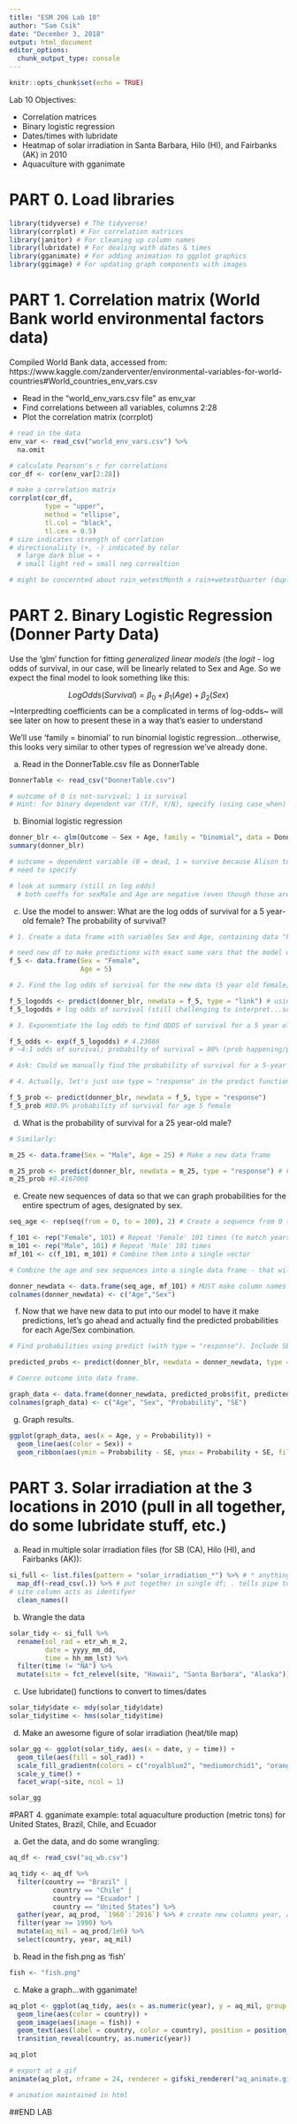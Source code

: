 ```yaml
---
title: "ESM 206 Lab 10"
author: "Sam Csik"
date: "December 3, 2018"
output: html_document
editor_options: 
  chunk_output_type: console
---
```


```r
knitr::opts_chunk$set(echo = TRUE)
```

Lab 10 Objectives:

- Correlation matrices
- Binary logistic regression
- Dates/times with lubridate
- Heatmap of solar irradiation in Santa Barbara, Hilo (HI), and Fairbanks (AK) in 2010
- Aquaculture with gganimate

# PART 0. Load libraries
```r

library(tidyverse) # The tidyverse!
library(corrplot) # For correlation matrices
library(janitor) # For cleaning up column names
library(lubridate) # For dealing with dates & times
library(gganimate) # For adding animation to ggplot graphics
library(ggimage) # For updating graph components with images
```

# PART 1. Correlation matrix (World Bank world environmental factors data)

Compiled World Bank data, accessed from: https://www.kaggle.com/zanderventer/environmental-variables-for-world-countries#World_countries_env_vars.csv

- Read in the "world_env_vars.csv file" as env_var
- Find correlations between all variables, columns 2:28
- Plot the correlation matrix (corrplot)

```r
# read in the data
env_var <- read_csv("world_env_vars.csv") %>% 
  na.omit

# calculate Pearson's r for correlations
cor_df <- cor(env_var[2:28])

# make a correlation matrix
corrplot(cor_df,
         type = "upper",
         method = "ellipse", 
         tl.col = "black", 
         tl.cex = 0.5)
# size indicates strength of corrlation
# directionaliity (+, -) indicated by color
  # large dark blue = +
  # small light red = small neg correaltion

# might be concernted about rain_wetestMonth x rain+wetestQuarter (duplicate info)
```

# PART 2. Binary Logistic Regression (Donner Party Data)

Use the 'glm' function for fitting *generalized linear models* (the *logit* - log odds of survival, in our case, will be linearly related to Sex and Age. So we expect the final model to look something like this: 

$$Log Odds (Survival) = \beta_0 + \beta_1(Age) + \beta_2(Sex)$$
~Interpredting coefficients can be a complicated in terms of log-odds~ will see later on how to present these in a way that's easier to understand

We'll use 'family = binomial' to run binomial logistic regression...otherwise, this looks very similar to other types of regression we've already done. 

a. Read in the DonnerTable.csv file as DonnerTable

```r

DonnerTable <- read_csv("DonnerTable.csv")

# outcome of 0 is not-survival; 1 is survival
# Hint: for binary dependent var (T/F, Y/N), specify (using case_when) Y = 0, N = 1 to avoid confusion so that you know both you and R are specifiying 0 as 0 and 1 as 1

```

b. Binomial logistic regression

```r

donner_blr <- glm(Outcome ~ Sex + Age, family = "binomial", data = DonnerTable)
summary(donner_blr)

# outcome = dependent variable (0 = dead, 1 = survive because Alison told us...but make sure you know which is which when using other data)
# need to specify 

# look at summary (still in log odds)
  # both coeffs for sexMale and Age are negative (even though those are log odds, male    survival was lower, and an increase of Age = decrease in likelihood of survival)

```

c. Use the model to answer: What are the log odds of survival for a 5 year-old female? The probability of survival?

```r

# 1. Create a data frame with variables Sex and Age, containing data "Female" and 5, respectively: 

# need new df to make predictions with exact same vars that the model was created with
f_5 <- data.frame(Sex = "Female",
                  Age = 5)

# 2. Find the log odds of survival for the new data (5 year old female) using predict() function with type = "link":

f_5_logodds <- predict(donner_blr, newdata = f_5, type = "link") # using exisiting log-linear equation to make prediction
f_5_logodds # log odds of survival (still challenging to interpret...so convert to odds)

# 3. Exponentiate the log odds to find ODDS of survival for a 5 year old female:

f_5_odds <- exp(f_5_logodds) # 4.23666
# ~4:1 odds of survival; probabilty of survival = 80% (prob happening/prob not happening)

# Ask: Could we manually find the probability of survival for a 5-year old female? recall: p/(1-p) = ODDS

# 4. Actually, let's just use type = "response" in the predict function, which converts to a probability for us:

f_5_prob <- predict(donner_blr, newdata = f_5, type = "response") 
f_5_prob #80.9% probability of survival for age 5 female
```

d. What is the probability of survival for a 25 year-old male? 

```r

# Similarly:

m_25 <- data.frame(Sex = "Male", Age = 25) # Make a new data frame

m_25_prob <- predict(donner_blr, newdata = m_25, type = "response") # Find probability of survival
m_25_prob #0.4167068
```

e. Create new sequences of data so that we can graph probabilities for the entire spectrum of ages, designated by sex.

```r

seq_age <- rep(seq(from = 0, to = 100), 2) # Create a sequence from 0 to 100, twice (one will be "Male" and one will be "Female")

f_101 <- rep("Female", 101) # Repeat 'Female' 101 times (to match years data)
m_101 <- rep("Male", 101) # Repeat 'Male' 101 times
mf_101 <- c(f_101, m_101) # Combine them into a single vector

# Combine the age and sex sequences into a single data frame - that will be the new data that we have our model make predictions for

donner_newdata <- data.frame(seq_age, mf_101) # MUST make column names match variables in the model!
colnames(donner_newdata) <- c("Age","Sex")

```

f. Now that we have new data to put into our model to have it make predictions, let's go ahead and actually find the predicted probabilities for each Age/Sex combination.

```r

# Find probabilities using predict (with type = "response"). Include SE.

predicted_probs <- predict(donner_blr, newdata = donner_newdata, type = "response", se.fit = TRUE)

# Coerce outcome into data frame. 

graph_data <- data.frame(donner_newdata, predicted_probs$fit, predicted_probs$se.fit)
colnames(graph_data) <- c("Age", "Sex", "Probability", "SE")
```

g. Graph results.

```r

ggplot(graph_data, aes(x = Age, y = Probability)) +
  geom_line(aes(color = Sex)) +
  geom_ribbon(aes(ymin = Probability - SE, ymax = Probability + SE, fill = Sex), alpha = 0.4) # lines show predicted prob of survival and ribbons show the SE (+/- 1 SE and each x value)
```


# PART 3. Solar irradiation at the 3 locations in 2010 (pull in all together, do some lubridate stuff, etc.)

a. Read in multiple solar irradiation files (for SB (CA), Hilo (HI), and Fairbanks (AK)):
```r


si_full <- list.files(pattern = "solar_irradiation_*") %>% # * anything after can differ but must have first component before
  map_df(~read_csv(.)) %>% # put together in single df; . tells pipe to use data from immediately before
# site column acts as identifyer
  clean_names()
```

b. Wrangle the data
```r

solar_tidy <- si_full %>% 
  rename(sol_rad = etr_wh_m_2,
         date = yyyy_mm_dd,
         time = hh_mm_lst) %>% 
  filter(time != "NA") %>% 
  mutate(site = fct_relevel(site, "Hawaii", "Santa Barbara", "Alaska")) # can reorder factor levels

```

c. Use lubridate() functions to convert to times/dates
```r

solar_tidy$date <- mdy(solar_tidy$date)
solar_tidy$time <- hms(solar_tidy$time)

```

d. Make an awesome figure of solar irradiation (heat/tile map)
```r

solar_gg <- ggplot(solar_tidy, aes(x = date, y = time)) +
  geom_tile(aes(fill = sol_rad)) + 
  scale_fill_gradientn(colors = c("royalblue2", "mediumorchid1", "orange", "yellow")) + # lets you set as many colors as you want in gradient scheme
  scale_y_time() + 
  facet_wrap(~site, ncol = 1)

solar_gg
```


#PART 4. gganimate example: total aquaculture production (metric tons) for United States, Brazil, Chile, and Ecuador

a. Get the data, and do some wrangling:
```r

aq_df <- read_csv("aq_wb.csv")

aq_tidy <- aq_df %>% 
  filter(country == "Brazil" |
           country == "Chile" |
           country == "Ecuador" |
           country == "United States") %>% 
  gather(year, aq_prod, `1960`:`2016`) %>% # create new columns year, aq_prod; will store info from original df
  filter(year >= 1990) %>% 
  mutate(aq_mil = aq_prod/1e6) %>% 
  select(country, year, aq_mil)
```


b. Read in the fish.png as 'fish'

```r

fish <- "fish.png"
```

c. Make a graph...with gganimate!
```r

aq_plot <- ggplot(aq_tidy, aes(x = as.numeric(year), y = aq_mil, group = country)) +
  geom_line(aes(color = country)) +
  geom_image(aes(image = fish)) +
  geom_text(aes(label = country, color = country), position = position_nudge(y = 0.4, x = 1), size = 5) +
  transition_reveal(country, as.numeric(year))

aq_plot

# export at a gif
animate(aq_plot, nframe = 24, renderer = gifski_renderer("aq_animate.gif"))

# animation maintained in html
```

##END LAB